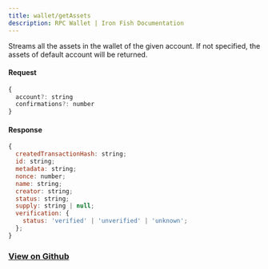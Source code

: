 ```yaml
---
title: wallet/getAssets
description: RPC Wallet | Iron Fish Documentation
---
```


Streams all the assets in the wallet of the given account. If not specified, the assets of default account will be returned.

#### Request

```js
{
  account?: string
  confirmations?: number
}
```

#### Response

```js
{
  createdTransactionHash: string;
  id: string;
  metadata: string;
  nonce: number;
  name: string;
  creator: string;
  status: string;
  supply: string | null;
  verification: {
    status: 'verified' | 'unverified' | 'unknown';
  };
}
```

### [View on Github](https://github.com/iron-fish/ironfish/blob/master/ironfish/src/rpc/routes/wallet/getAssets.ts)
